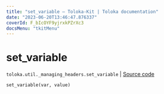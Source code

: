 ```yaml
---
title: "set_variable — Toloka-Kit | Toloka documentation"
date: "2023-06-20T13:46:47.876337"
coverId: F_bIcOYF9yjrxkPZrXc3
docsMenu: "tkitMenu"
---
```


# set_variable

`toloka.util._managing_headers.set_variable` | [Source code](https://github.com/Toloka/toloka-kit/blob/v1.2.0/src/util/_managing_headers.py#L22)

```python
set_variable(var, value)
```